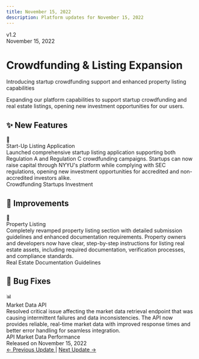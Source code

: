 ```yaml
---
title: November 15, 2022
description: Platform updates for November 15, 2022
---
```



<div className="relative overflow-hidden rounded-3xl bg-gradient-to-br from-indigo-500/10 via-sky-500/10 to-blue-500/10 p-10 border border-indigo-500/20 mb-10">
  <div className="relative z-10">
    <div className="flex items-center gap-3 mb-4">
      <div className="px-4 py-1.5 rounded-full bg-indigo-500/20 border border-indigo-500/30">
        <span className="text-sm font-semibold text-indigo-600 dark:text-indigo-400">v1.2</span>
      </div>
      <div className="px-4 py-1.5 rounded-full bg-sky-500/20 border border-sky-500/30">
        <span className="text-sm font-semibold text-sky-600 dark:text-sky-400">November 15, 2022</span>
      </div>
    </div>
    <h1 className="text-4xl md:text-5xl font-bold mb-4 bg-gradient-to-r from-indigo-600 via-sky-600 to-blue-600 dark:from-indigo-400 dark:via-sky-400 dark:to-blue-400 bg-clip-text text-transparent">
      Crowdfunding & Listing Expansion
    </h1>
    <p className="text-xl text-muted-foreground max-w-3xl">
      Introducing startup crowdfunding support and enhanced property listing capabilities
    </p>
  </div>
  <div className="absolute top-0 right-0 w-72 h-72 bg-indigo-500/10 rounded-full blur-3xl"></div>
  <div className="absolute bottom-0 left-0 w-72 h-72 bg-sky-500/10 rounded-full blur-3xl"></div>
  <div className="absolute top-1/2 right-1/3 w-48 h-48 bg-blue-500/10 rounded-full blur-3xl"></div>
</div>

<div className="relative my-8 pl-6 border-l-2 border-indigo-500/30">
  <div className="absolute left-0 top-0 w-3 h-3 rounded-full bg-indigo-500 ring-4 ring-indigo-500/20 transform -translate-x-[7px]"></div>
  <p className="text-sm text-muted-foreground">
    Expanding our platform capabilities to support startup crowdfunding and real estate listings, opening new investment opportunities for our users.
  </p>
</div>

## ✨ New Features

<div className="space-y-4 my-8">
  <div className="group relative overflow-hidden rounded-xl border border-green-500/30 bg-gradient-to-br from-green-500/10 via-green-500/5 to-transparent p-6 transition-all hover:border-green-500/50 hover:shadow-lg hover:shadow-green-500/10">
    <div className="flex gap-4 items-start">
      <div className="flex items-center justify-center w-12 h-12 rounded-xl bg-green-500/20 text-2xl shrink-0 group-hover:scale-110 transition-transform">
        🚀
      </div>
      <div className="flex-1">
        <div className="font-bold text-xl mb-2 text-green-700 dark:text-green-400">Start-Up Listing Application</div>
        <div className="text-muted-foreground leading-relaxed">
          Launched comprehensive startup listing application supporting both Regulation A and Regulation C crowdfunding campaigns. Startups can now raise capital through NYYU's platform while complying with SEC regulations, opening new investment opportunities for accredited and non-accredited investors alike.
        </div>
        <div className="mt-4 flex flex-wrap gap-2">
          <span className="px-3 py-1 rounded-full bg-green-500/10 text-xs font-medium text-green-700 dark:text-green-400">Crowdfunding</span>
          <span className="px-3 py-1 rounded-full bg-green-500/10 text-xs font-medium text-green-700 dark:text-green-400">Startups</span>
          <span className="px-3 py-1 rounded-full bg-green-500/10 text-xs font-medium text-green-700 dark:text-green-400">Investment</span>
        </div>
      </div>
    </div>
    <div className="absolute top-0 right-0 w-32 h-32 bg-green-500/5 rounded-full blur-2xl"></div>
  </div>
</div>

## 🚀 Improvements

<div className="space-y-4 my-8">
  <div className="group relative overflow-hidden rounded-xl border border-blue-500/30 bg-gradient-to-br from-blue-500/10 via-blue-500/5 to-transparent p-6 transition-all hover:border-blue-500/50 hover:shadow-lg hover:shadow-blue-500/10">
    <div className="flex gap-4 items-start">
      <div className="flex items-center justify-center w-12 h-12 rounded-xl bg-blue-500/20 text-2xl shrink-0 group-hover:scale-110 transition-transform">
        🏢
      </div>
      <div className="flex-1">
        <div className="font-bold text-xl mb-2 text-blue-700 dark:text-blue-400">Property Listing</div>
        <div className="text-muted-foreground leading-relaxed">
          Completely revamped property listing section with detailed submission guidelines and enhanced documentation requirements. Property owners and developers now have clear, step-by-step instructions for listing real estate assets, including required documentation, verification processes, and compliance standards.
        </div>
        <div className="mt-4 flex flex-wrap gap-2">
          <span className="px-3 py-1 rounded-full bg-blue-500/10 text-xs font-medium text-blue-700 dark:text-blue-400">Real Estate</span>
          <span className="px-3 py-1 rounded-full bg-blue-500/10 text-xs font-medium text-blue-700 dark:text-blue-400">Documentation</span>
          <span className="px-3 py-1 rounded-full bg-blue-500/10 text-xs font-medium text-blue-700 dark:text-blue-400">Guidelines</span>
        </div>
      </div>
    </div>
    <div className="absolute top-0 right-0 w-32 h-32 bg-blue-500/5 rounded-full blur-2xl"></div>
  </div>
</div>

## 🐛 Bug Fixes

<div className="space-y-4 my-8">
  <div className="group relative overflow-hidden rounded-xl border border-amber-500/30 bg-gradient-to-br from-amber-500/10 via-amber-500/5 to-transparent p-6 transition-all hover:border-amber-500/50 hover:shadow-lg hover:shadow-amber-500/10">
    <div className="flex gap-4 items-start">
      <div className="flex items-center justify-center w-12 h-12 rounded-xl bg-amber-500/20 text-2xl shrink-0 group-hover:scale-110 transition-transform">
        📊
      </div>
      <div className="flex-1">
        <div className="font-bold text-xl mb-2 text-amber-700 dark:text-amber-400">Market Data API</div>
        <div className="text-muted-foreground leading-relaxed">
          Resolved critical issue affecting the market data retrieval endpoint that was causing intermittent failures and data inconsistencies. The API now provides reliable, real-time market data with improved response times and better error handling for seamless integration.
        </div>
        <div className="mt-4 flex flex-wrap gap-2">
          <span className="px-3 py-1 rounded-full bg-amber-500/10 text-xs font-medium text-amber-700 dark:text-amber-400">API</span>
          <span className="px-3 py-1 rounded-full bg-amber-500/10 text-xs font-medium text-amber-700 dark:text-amber-400">Market Data</span>
          <span className="px-3 py-1 rounded-full bg-amber-500/10 text-xs font-medium text-amber-700 dark:text-amber-400">Performance</span>
        </div>
      </div>
    </div>
    <div className="absolute top-0 right-0 w-32 h-32 bg-amber-500/5 rounded-full blur-2xl"></div>
  </div>
</div>

<div className="mt-12 flex items-center justify-between p-6 rounded-xl border border-indigo-500/20 bg-gradient-to-r from-indigo-500/5 to-transparent">
  <div className="flex items-center gap-3">
    <div className="w-2 h-2 rounded-full bg-indigo-500 animate-pulse"></div>
    <span className="text-sm font-medium text-muted-foreground">Released on November 15, 2022</span>
  </div>
  <div className="flex items-center gap-4">
    <a href="/docs/changelog/2022-10-10" className="text-sm font-medium text-indigo-600 dark:text-indigo-400 hover:underline">
      ← Previous Update
    </a>
    <span className="text-muted-foreground">|</span>
    <a href="/docs/changelog/2022-12-20" className="text-sm font-medium text-indigo-600 dark:text-indigo-400 hover:underline">
      Next Update →
    </a>
  </div>
</div>